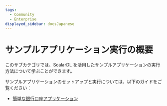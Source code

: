 ```yaml
---
tags:
  - Community
  - Enterprise
displayed_sidebar: docsJapanese
---
```


# サンプルアプリケーション実行の概要


<TranslationBanner />

このサブカテゴリでは、ScalarDL を活用したサンプルアプリケーションの実行方法について学ぶことができます。

サンプルアプリケーションのセットアップと実行については、以下のガイドをご覧ください：

- [簡単な銀行口座アプリケーション](applications/simple-bank-account/README.mdx)
